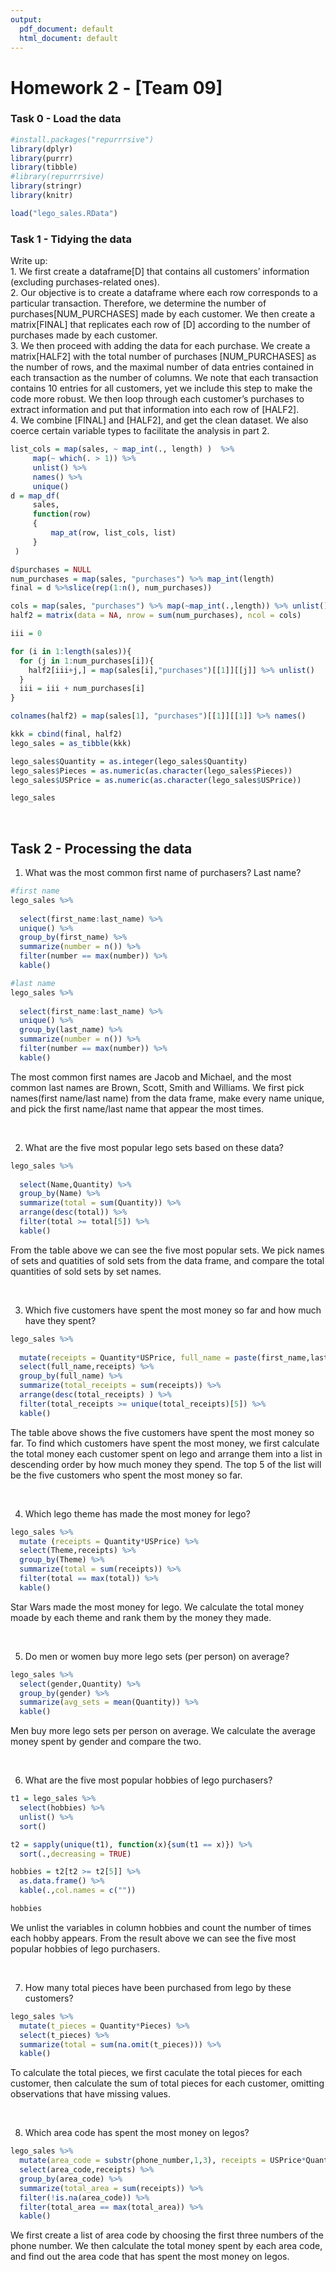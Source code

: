```yaml
---
output:
  pdf_document: default
  html_document: default
---
```

Homework 2 - [Team 09]
========================================================

### Task 0 - Load the data

```r
#install.packages("repurrrsive")
library(dplyr)
library(purrr)
library(tibble)
#library(repurrrsive)
library(stringr)
library(knitr)

load("lego_sales.RData")
```


### Task 1 - Tidying the data

Write up: \
1. We first create a dataframe[D] that contains all customers' information (excluding purchases-related ones). \
2. Our objective is to create a dataframe where each row corresponds to a particular transaction. Therefore, we determine the number of purchases[NUM_PURCHASES] made by each customer. We then create a matrix[FINAL] that replicates each row of [D] according to the number of purchases made by each customer.\
3. We then proceed with adding the data for each purchase. We create a matrix[HALF2] with the total number of purchases [NUM_PURCHASES] as the number of rows, and the maximal number of data entries contained in each transaction as the number of columns. We note that each transaction contains 10 entries for all customers, yet we include this step to make the code more robust. We then loop through each customer's purchases to extract information and put that information into each row of [HALF2].\
4. We combine [FINAL] and [HALF2], and get the clean dataset. We also coerce certain variable types to facilitate the analysis in part 2.\

```r
list_cols = map(sales, ~ map_int(., length) )  %>% 
     map(~ which(. > 1)) %>% 
     unlist() %>% 
     names() %>% 
     unique()
d = map_df(
     sales, 
     function(row)
     {
         map_at(row, list_cols, list)
     }
 )

d$purchases = NULL
num_purchases = map(sales, "purchases") %>% map_int(length)
final = d %>%slice(rep(1:n(), num_purchases))

cols = map(sales, "purchases") %>% map(~map_int(.,length)) %>% unlist() %>% max()
half2 = matrix(data = NA, nrow = sum(num_purchases), ncol = cols)

iii = 0

for (i in 1:length(sales)){
  for (j in 1:num_purchases[i]){
    half2[iii+j,] = map(sales[i],"purchases")[[1]][[j]] %>% unlist()
  }
  iii = iii + num_purchases[i]
}

colnames(half2) = map(sales[1], "purchases")[[1]][[1]] %>% names()

kkk = cbind(final, half2)
lego_sales = as_tibble(kkk) 

lego_sales$Quantity = as.integer(lego_sales$Quantity)
lego_sales$Pieces = as.numeric(as.character(lego_sales$Pieces))
lego_sales$USPrice = as.numeric(as.character(lego_sales$USPrice))

lego_sales
```


<br/>

## Task 2 - Processing the data


1. What was the most common first name of purchasers? Last name?

```r
#first name
lego_sales %>% 
  
  select(first_name:last_name) %>%
  unique() %>%
  group_by(first_name) %>%
  summarize(number = n()) %>%
  filter(number == max(number)) %>%
  kable()

#last name
lego_sales %>% 
  
  select(first_name:last_name) %>%
  unique() %>%
  group_by(last_name) %>%
  summarize(number = n()) %>%
  filter(number == max(number)) %>%
  kable()

```

The most common first names are Jacob and Michael, and the most common last names are Brown, Scott, Smith and Williams. We first pick names(first name/last name) from the data frame, make every name unique, and pick the first name/last name that appear the most times.

<br/>

2. What are the five most popular lego sets based on these data?

```r
lego_sales %>%
  
  select(Name,Quantity) %>%
  group_by(Name) %>%
  summarize(total = sum(Quantity)) %>%
  arrange(desc(total)) %>%
  filter(total >= total[5]) %>% 
  kable()

```

From the table above we can see the five most popular sets. We pick names of sets and quatities of sold sets from the data frame, and compare the total quantities of sold sets by set names.

<br/>

3. Which five customers have spent the most money so far and how much have they spent?

```r
lego_sales %>% 
  
  mutate(receipts = Quantity*USPrice, full_name = paste(first_name,last_name)) %>% 
  select(full_name,receipts) %>%
  group_by(full_name) %>% 
  summarize(total_receipts = sum(receipts)) %>%
  arrange(desc(total_receipts) ) %>%
  filter(total_receipts >= unique(total_receipts)[5]) %>%
  kable()
```

The table above shows the five customers have spent the most money so far. To find which customers have spent the most money, we first calculate the total money each customer spent on lego and arrange them into a list in descending order by how much money they spend. The top 5 of the list will be the five customers who spent the most money so far.

<br/>

4. Which lego theme has made the most money for lego?

```r
lego_sales %>% 
  mutate (receipts = Quantity*USPrice) %>% 
  select(Theme,receipts) %>%
  group_by(Theme) %>%
  summarize(total = sum(receipts)) %>%
  filter(total == max(total)) %>%
  kable()

```

Star Wars made the most money for lego. We calculate the total money moade by each theme and rank them by the money they made.

<br/>

5. Do men or women buy more lego sets (per person) on average?

```r
lego_sales %>%
  select(gender,Quantity) %>%
  group_by(gender) %>% 
  summarize(avg_sets = mean(Quantity)) %>%
  kable()

```

Men buy more lego sets per person on average. We calculate the average money spent by gender and compare the two.

<br/>

6. What are the five most popular hobbies of lego purchasers?

```r
t1 = lego_sales %>% 
  select(hobbies) %>% 
  unlist() %>% 
  sort()

t2 = sapply(unique(t1), function(x){sum(t1 == x)}) %>% 
  sort(.,decreasing = TRUE)

hobbies = t2[t2 >= t2[5]] %>% 
  as.data.frame() %>%
  kable(.,col.names = c(""))

hobbies
```

We unlist the variables in column hobbies and count the number of times each hobby appears. From the result above we can see the five most popular hobbies of lego purchasers.

<br/>

7. How many total pieces have been purchased from lego by these customers?

```r

lego_sales %>% 
  mutate(t_pieces = Quantity*Pieces) %>% 
  select(t_pieces) %>% 
  summarize(total = sum(na.omit(t_pieces))) %>%
  kable()

```

To calculate the total pieces, we first caculate the total pieces for each customer, then calculate the sum of total pieces for each customer, omitting observations that have missing values.

<br/>

8. Which area code has spent the most money on legos?

```r
lego_sales %>% 
  mutate(area_code = substr(phone_number,1,3), receipts = USPrice*Quantity) %>% 
  select(area_code,receipts) %>%
  group_by(area_code) %>%
  summarize(total_area = sum(receipts)) %>% 
  filter(!is.na(area_code)) %>% 
  filter(total_area == max(total_area)) %>%
  kable()

```

We first create a list of area code by choosing the first three numbers of the phone number. We then calculate the total money spent by each area code, and find out the area code that has spent the most money on legos.


